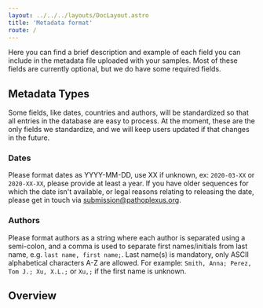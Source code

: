 ```yaml
---
layout: ../../../layouts/DocLayout.astro
title: 'Metadata format'
route: /
---
```



Here you can find a brief description and example of each field you can include in the metadata file uploaded with your samples.
Most of these fields are currently optional, but we do have some required fields.

## Metadata Types

Some fields, like dates, countries and authors, will be standardized so that all entries in the database are easy to process.
At the moment, these are the only fields we standardize, and we will keep users updated if that changes in the future.

### Dates

Please format dates as YYYY-MM-DD, use XX if unknown, ex: `2020-03-XX` or `2020-XX-XX`, please provide at least a year. If you have older sequences for which the date isn't available, or legal reasons relating to releasing the date, please get in touch via [submission@pathoplexus.org](mailto:submission@pathoplexus.org).

### Authors

Please format authors as a string where each author is separated using a semi-colon, and a comma is used to separate first names/initials from last name, e.g. `last name, first name;`. Last name(s) is mandatory, only ASCII alphabetical characters A-Z are allowed. For example: `Smith, Anna; Perez, Tom J.; Xu, X.L.;` or `Xu,;` if the first name is unknown.

## Overview

<MetadataTable />
